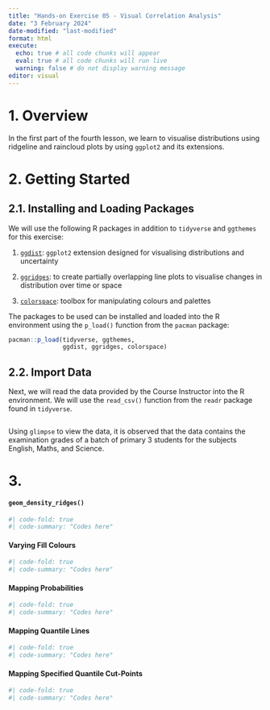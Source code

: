 ```yaml
---
title: "Hands-on Exercise 05 - Visual Correlation Analysis"
date: "3 February 2024"
date-modified: "last-modified"
format: html
execute: 
  echo: true # all code chunks will appear
  eval: true # all code chunks will run live
  warning: false # do not display warning message
editor: visual
---
```


# 1. Overview

In the first part of the fourth lesson, we learn to visualise distributions using ridgeline and raincloud plots by using `ggplot2` and its extensions.

# 2. Getting Started

## 2.1. Installing and Loading Packages

We will use the following R packages in addition to `tidyverse` and `ggthemes` for this exercise:

1.  [`ggdist`](https://mjskay.github.io/ggdist): `ggplot2` extension designed for visualising distributions and uncertainty

2.  [`ggridges`](https://wilkelab.org/ggridges): to create partially overlapping line plots to visualise changes in distribution over time or space

3.  [`colorspace`](https://cran.r-project.org/web/packages/colorspace/vignettes/colorspace): toolbox for manipulating colours and palettes

The packages to be used can be installed and loaded into the R environment using the `p_load()` function from the `pacman` package:

```r
pacman::p_load(tidyverse, ggthemes, 
               ggdist, ggridges, colorspace)
```

## 2.2. Import Data

Next, we will read the data provided by the Course Instructor into the R environment. We will use the `read_csv()` function from the `readr` package found in `tidyverse`.

```r

```

Using `glimpse` to view the data, it is observed that the data contains the examination grades of a batch of primary 3 students for the subjects English, Maths, and Science.

# 3. 

::: panel-tabset
#### `geom_density_ridges()`

```r
#| code-fold: true
#| code-summary: "Codes here"

```

#### Varying Fill Colours


```r
#| code-fold: true
#| code-summary: "Codes here"


```

#### Mapping Probabilities


```r
#| code-fold: true
#| code-summary: "Codes here"


```

#### Mapping Quantile Lines


```r
#| code-fold: true
#| code-summary: "Codes here"


```

#### Mapping Specified Quantile Cut-Points



```r
#| code-fold: true
#| code-summary: "Codes here"

```
:::
